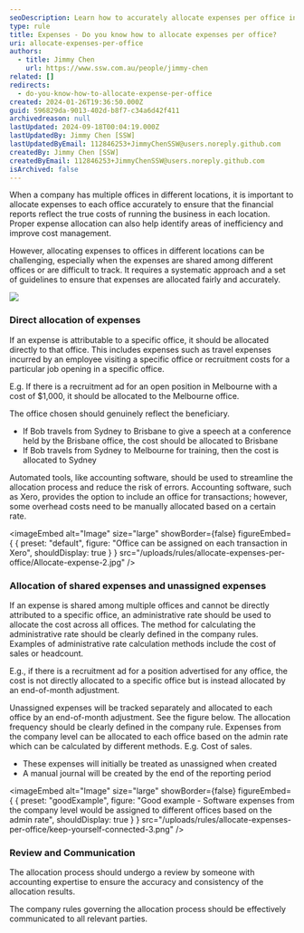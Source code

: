 ```yaml
---
seoDescription: Learn how to accurately allocate expenses per office in a multi-location business, improving financial reporting and cost management
type: rule
title: Expenses - Do you know how to allocate expenses per office?
uri: allocate-expenses-per-office
authors:
  - title: Jimmy Chen
    url: https://www.ssw.com.au/people/jimmy-chen
related: []
redirects:
  - do-you-know-how-to-allocate-expense-per-office
created: 2024-01-26T19:36:50.000Z
guid: 596829da-9013-402d-b8f7-c34a6d42f411
archivedreason: null
lastUpdated: 2024-09-18T00:04:19.000Z
lastUpdatedBy: Jimmy Chen [SSW]
lastUpdatedByEmail: 112846253+JimmyChenSSW@users.noreply.github.com
createdBy: Jimmy Chen [SSW]
createdByEmail: 112846253+JimmyChenSSW@users.noreply.github.com
isArchived: false
---
```


When a company has multiple offices in different locations, it is important to allocate expenses to each office accurately to ensure that the financial reports reflect the true costs of running the business in each location.
Proper expense allocation can also help identify areas of inefficiency and improve cost management.

However, allocating expenses to offices in different locations can be challenging, especially when the expenses are shared among different offices or are difficult to track.
It requires a systematic approach and a set of guidelines to ensure that expenses are allocated fairly and accurately.

![](/uploads/rules/allocate-expenses-per-office/Allocate-expense-1.png)

### Direct allocation of expenses

If an expense is attributable to a specific office, it should be allocated directly to that office.
This includes expenses such as travel expenses incurred by an employee visiting a specific office or recruitment costs for a particular job opening in a specific office.

E.g. If there is a recruitment ad for an open position in Melbourne with a cost of $1,000, it should be allocated to the Melbourne office.

The office chosen should genuinely reflect the beneficiary.

* If Bob travels from Sydney to Brisbane to give a speech at a conference held by the Brisbane office, the cost should be allocated to Brisbane
* If Bob travels from Sydney to Melbourne for training, then the cost is allocated to Sydney

Automated tools, like accounting software, should be used to streamline the allocation process and reduce the risk of errors.
Accounting software, such as Xero, provides the option to include an office for transactions; however, some overhead costs need to be manually allocated based on a certain rate.


<imageEmbed
  alt="Image"
  size="large"
  showBorder={false}
  figureEmbed={ {
    preset: "default",
    figure: "Office can be assigned on each transaction in Xero",
    shouldDisplay: true
  } }
  src="/uploads/rules/allocate-expenses-per-office/Allocate-expense-2.jpg"
/>


### Allocation of shared expenses and unassigned expenses

If an expense is shared among multiple offices and cannot be directly attributed to a specific office, an administrative rate should be used to allocate the cost across all offices.
The method for calculating the administrative rate should be clearly defined in the company rules. Examples of administrative rate calculation methods include the cost of sales or headcount.

E.g., if there is a recruitment ad for a position advertised for any office, the cost is not directly allocated to a specific office but is instead allocated by an end-of-month adjustment.

Unassigned expenses will be tracked separately and allocated to each office by an end-of-month adjustment. See the figure below. The allocation frequency should be clearly defined in the company rule.
Expenses from the company level can be allocated to each office based on the admin rate which can be calculated by different methods. E.g. Cost of sales.

* These expenses will initially be treated as unassigned when created
* A manual journal will be created by the end of the reporting period

<imageEmbed
  alt="Image"
  size="large"
  showBorder={false}
  figureEmbed={ {
    preset: "goodExample",
    figure: "Good example - Software expenses from the company level would be assigned to different offices based on the admin rate",
    shouldDisplay: true
  } }
  src="/uploads/rules/allocate-expenses-per-office/keep-yourself-connected-3.png"
/>


### Review and Communication

The allocation process should undergo a review by someone with accounting expertise to ensure the accuracy and consistency of the allocation results.

The company rules governing the allocation process should be effectively communicated to all relevant parties.
